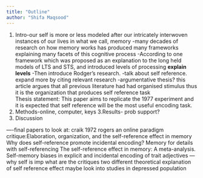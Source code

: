 ```yaml
---
title: "Outline"
author: "Shifa Maqsood"
---
```


1.  Intro-our self is more or less modeled after our intricately interwoven instances of our lives in what we call, memory -many decades of research on how memory works has produced many frameworks explaining many facets of this cognitive process -According to one framework which was proposed as an explanation to the long held models of LTS and STS, and introduced levels of processing **explain levels** -Then introduce Rodger's research. -talk about self reference. expand more by citing relevant research -argumentative thesis? this article argues that all previous literature had had organised stimulus thus it is the organization that produces self reference task\
    Thesis statement: This paper aims to replicate the 1977 experiment and it is expected that self reference will be the most useful encoding task.
2.  Methods-online, computer, keys 3.Results- prob support?
3.  Discussion

----final papers to look at: craik 1972 rogers an online paradigm critique:Elaboration, organization, and the self-reference effect in memory Why does self-reference promote incidental encoding? Memory for details with self-referencing The self-reference effect in memory: A meta-analysis. Self-memory biases in explicit and incidental encoding of trait adjectives --- why self is imp what are the critiques two different theoretical explanation of self reference effect maybe look into studies in depressed population
